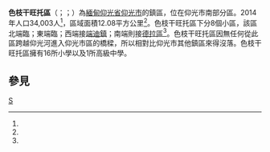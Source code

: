 {{noteTA
|T=zh-hans: 色枝干旺托区;zh-hant: 色枝干旺托區
|1=zh-hans: 色枝干旺托区;zh-hant: 色枝干旺托區
}}
{{Infobox settlement
|name = 色枝干旺托區
|official_name = 
|native_name = {{lang|my|ဆိပ်ကြီးခနောင်တိုမြို့နယ်}}
|settlement_type = [[仰光市|仰光市]]鎮區
|image_skyline = 
|image_map = Seikkyi Kanaungto Township.svg
|image_caption = 
|mapsize = 
|map_caption = 色枝干旺托區在仰光市的位置
|pushpin_label_position = bottom
|pushpin_map = 
|pushpin_map_caption = 
|seat = 
|seat_type = 
|subdivision_type = 國家
|subdivision_name = {{flag|Burma}}
|subdivision_type1 = [[缅甸行政区划|省邦]]
|subdivision_name1 = [[仰光省|仰光省]]
|subdivision_type3 = 市
|subdivision_name3 = [[仰光市|仰光市]]
|subdivision_type4 = 鎮區
|subdivision_name4 = '''色枝干旺托區'''
|area_total_km2 = 12.08
|population_footnotes =<ref name="citypopulation">[http://www.citypopulation.de/php/myanmar-admin.php MYANMAR: Administrative Division] {{Wayback|url=http://www.citypopulation.de/php/myanmar-admin.php |date=20151117024737 }}. Citypopulation. 2015-12-05</ref>
|population = 34,003
|population_as_of = 2014
|population_density_km2 = 2,814.82
|coordinates_display = inline,title
|coordinates_region = MM
|established_date = 
|established_title = 建立時間
|latNS = N
|latd = 16
|latm = 45
|lats = 30
|longEW = E
|longd = 96
|longm = 07
|longs = 00
|elevation_ft = 
|elevation_m = 
|timezone = [[Myanmar_Standard_Time|MST]]
|utc_offset = +6:30
|postal_code = 11271
|area_code = 1（行動電話：80、99）<ref>{{cite web | url=http://en.18dao.net/Area_Code/Myanmar | title=Myanmar Area Codes | accessdate=2009-04-10 | archiveurl=https://web.archive.org/web/20091201164116/http://en.18dao.net/Area_Code/Myanmar | archivedate=2009-12-01 | deadurl=yes }}</ref>
|website =
|footnotes = 
}}

'''色枝干旺托區'''（{{lang-my|ဆိပ်ကြီးခနောင်တိုမြို့နယ်}}；{{IPA-my|sʰeɪʔtɕí kʰənàʊɴtò mjo̰nɛ̀|pron}}；{{lang-en|Seikkyi Kanaungto Township}}）為[[緬甸|緬甸]][[仰光省|仰光省]][[仰光市|仰光市]]的鎮區，位在仰光市南部分區。2014年人口34,003人<ref name=citypopulation/>，區域面積12.08平方公里<ref name=citypopulation/>。色枝干旺托區下分8個小區，該區北端臨{{le|仰光河|Yangon River}}；東端臨{{le|端迪運河|Twante Canal}}；西端接[[端迪鎮|端迪鎮]]；南端則接[[德拉區_(緬甸)|德拉區]]<ref name=citypopulation/>。色枝干旺托區因無任何從此區跨越仰光河進入仰光市區的橋樑，所以相對比仰光市其他鎮區來得沒落。色枝干旺托區擁有16所小學以及1所高級中學。

==參見==
{{Reflist}}

{{仰光市行政區劃|state=collapsed}}
{{仰光省行政區劃|state=collapsed}}

[[Category:仰光省鎮區|S]]

{{Burma-geo-stub}}